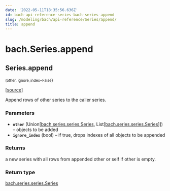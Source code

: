```yaml
---
date: '2022-05-11T18:35:56.636Z'
id: bach-api-reference-series-bach-series-append
slug: /modeling/bach/api-reference/Series/append/
title: append
---
```


# bach.Series.append

<div className="method">

## <span className="additional-name">Series.</span><span className="name">append</span>

<small className="parameter-list">(<span className="parameter" id="other">other</span>, <span className="parameter" id="ignore_index">ignore_index=False</span></small>)


&#8203;<span className="view-source">[[source]](https://github.com/objectiv/objectiv-analytics/blob/main/bach/bach/series/series.py)</span>

<div className="content">

Append rows of other series to the caller series.


### Parameters

* **`other`** (Union[[bach.series.series.Series](/modeling/bach/api-reference/Series/bach.Series.mdx), List[[bach.series.series.Series](/modeling/bach/api-reference/Series/bach.Series.mdx)]]) – objects to be added
* **`ignore_index`** (bool) – if true, drops indexes of all objects to be appended



### Returns

a new series with all rows from appended other or self if other is empty.



### Return type

[bach.series.series.Series](/modeling/bach/api-reference/Series/bach.Series.mdx)



</div>


</div>
